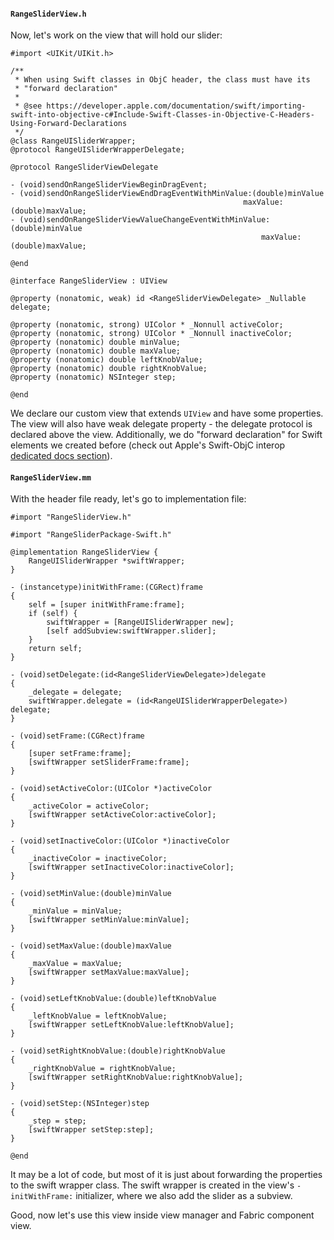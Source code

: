 #### `RangeSliderView.h`

Now, let's work on the view that will hold our slider:

```objc title="ios/RangeSliderView.h"
#import <UIKit/UIKit.h>

/**
 * When using Swift classes in ObjC header, the class must have its
 * "forward declaration"
 * 
 * @see https://developer.apple.com/documentation/swift/importing-swift-into-objective-c#Include-Swift-Classes-in-Objective-C-Headers-Using-Forward-Declarations
 */
@class RangeUISliderWrapper;
@protocol RangeUISliderWrapperDelegate;

@protocol RangeSliderViewDelegate

- (void)sendOnRangeSliderViewBeginDragEvent;
- (void)sendOnRangeSliderViewEndDragEventWithMinValue:(double)minValue
                                                    maxValue:(double)maxValue;
- (void)sendOnRangeSliderViewValueChangeEventWithMinValue:(double)minValue
                                                        maxValue:(double)maxValue;

@end

@interface RangeSliderView : UIView

@property (nonatomic, weak) id <RangeSliderViewDelegate> _Nullable delegate;

@property (nonatomic, strong) UIColor * _Nonnull activeColor;
@property (nonatomic, strong) UIColor * _Nonnull inactiveColor;
@property (nonatomic) double minValue;
@property (nonatomic) double maxValue;
@property (nonatomic) double leftKnobValue;
@property (nonatomic) double rightKnobValue;
@property (nonatomic) NSInteger step;

@end
```

We declare our custom view that extends `UIView` and have some properties.
The view will also have weak delegate property - the delegate protocol is declared above the view.
Additionally, we do "forward declaration" for Swift elements we created before (check out Apple's Swift-ObjC interop [dedicated docs section](https://developer.apple.com/documentation/swift/importing-swift-into-objective-c#Include-Swift-Classes-in-Objective-C-Headers-Using-Forward-Declarations)).

#### `RangeSliderView.mm`

With the header file ready, let's go to implementation file:

```objc title="ios/RangeSliderView.mm"
#import "RangeSliderView.h"

#import "RangeSliderPackage-Swift.h"

@implementation RangeSliderView {
    RangeUISliderWrapper *swiftWrapper;
}

- (instancetype)initWithFrame:(CGRect)frame
{
    self = [super initWithFrame:frame];
    if (self) {
        swiftWrapper = [RangeUISliderWrapper new];
        [self addSubview:swiftWrapper.slider];
    }
    return self;
}

- (void)setDelegate:(id<RangeSliderViewDelegate>)delegate
{
    _delegate = delegate;
    swiftWrapper.delegate = (id<RangeUISliderWrapperDelegate>) delegate;
}

- (void)setFrame:(CGRect)frame
{
    [super setFrame:frame];
    [swiftWrapper setSliderFrame:frame];
}

- (void)setActiveColor:(UIColor *)activeColor
{
    _activeColor = activeColor;
    [swiftWrapper setActiveColor:activeColor];
}

- (void)setInactiveColor:(UIColor *)inactiveColor
{
    _inactiveColor = inactiveColor;
    [swiftWrapper setInactiveColor:inactiveColor];
}

- (void)setMinValue:(double)minValue
{
    _minValue = minValue;
    [swiftWrapper setMinValue:minValue];
}

- (void)setMaxValue:(double)maxValue
{
    _maxValue = maxValue;
    [swiftWrapper setMaxValue:maxValue];
}

- (void)setLeftKnobValue:(double)leftKnobValue
{
    _leftKnobValue = leftKnobValue;
    [swiftWrapper setLeftKnobValue:leftKnobValue];
}

- (void)setRightKnobValue:(double)rightKnobValue
{
    _rightKnobValue = rightKnobValue;
    [swiftWrapper setRightKnobValue:rightKnobValue];
}

- (void)setStep:(NSInteger)step
{
    _step = step;
    [swiftWrapper setStep:step];
}

@end
```

It may be a lot of code, but most of it is just about forwarding the properties to the swift wrapper class.
The swift wrapper is created in the view's `- initWithFrame:` initializer, where we also add the slider as a subview.

Good, now let's use this view inside view manager and Fabric component view.
